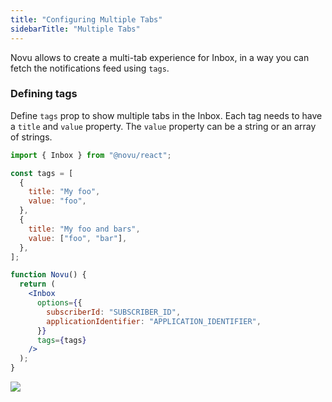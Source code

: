 ```yaml
---
title: "Configuring Multiple Tabs"
sidebarTitle: "Multiple Tabs"
---
```


Novu allows to create a multi-tab experience for Inbox, in a way you can fetch the notifications feed using `tags`.

### Defining tags

Define `tags` prop to show multiple tabs in the Inbox.
Each tag needs to have a `title` and `value` property. The `value` property can be a string or an array of strings.

```jsx
import { Inbox } from "@novu/react";

const tags = [
  {
    title: "My foo",
    value: "foo",
  },
  {
    title: "My foo and bars",
    value: ["foo", "bar"],
  },
];

function Novu() {
  return (
    <Inbox
      options={{
        subscriberId: "SUBSCRIBER_ID",
        applicationIdentifier: "APPLICATION_IDENTIFIER",
      }}
      tags={tags}
    />
  );
}
```

<Frame caption="Multiple Tabs in Inbox">
  <img src="/images/notification-center/client/react/multiple-tabs/multiple-tabs.png" />
</Frame>
